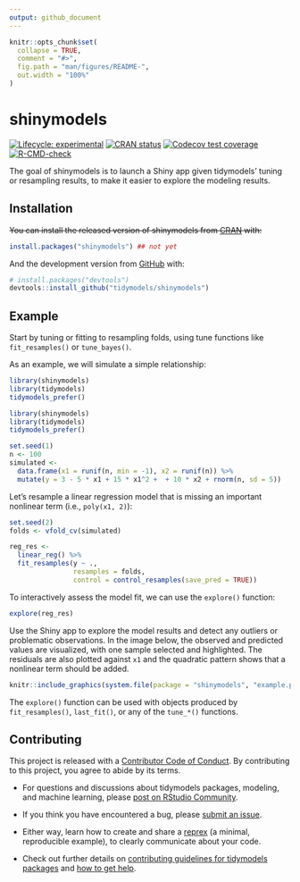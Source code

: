 ```yaml
---
output: github_document
---
```


<!-- README.md is generated from README.Rmd. Please edit that file -->

```r
knitr::opts_chunk$set(
  collapse = TRUE,
  comment = "#>",
  fig.path = "man/figures/README-",
  out.width = "100%"
)
```

# shinymodels

<!-- badges: start -->
[![Lifecycle: experimental](https://img.shields.io/badge/lifecycle-experimental-orange.svg)](https://lifecycle.r-lib.org/articles/stages.html#experimental)
[![CRAN status](https://www.r-pkg.org/badges/version/shinymodels)](https://CRAN.R-project.org/package=shinymodels)
[![Codecov test coverage](https://codecov.io/gh/tidymodels/shinymodels/branch/main/graph/badge.svg)](https://codecov.io/gh/tidymodels/shinymodels?branch=main)
[![R-CMD-check](https://github.com/tidymodels/shinymodels/workflows/R-CMD-check/badge.svg)](https://github.com/tidymodels/shinymodels/actions)
<!-- badges: end -->

The goal of shinymodels is to launch a Shiny app given tidymodels' tuning or resampling results, to make it easier to explore the modeling results.

## Installation

~~You can install the released version of shinymodels from [CRAN](https://CRAN.R-project.org) with:~~

``` r
install.packages("shinymodels") ## not yet
```

And the development version from [GitHub](https://github.com/) with:

``` r
# install.packages("devtools")
devtools::install_github("tidymodels/shinymodels")
```

## Example

Start by tuning or fitting to resampling folds, using tune functions like `fit_resamples()` or `tune_bayes()`.

As an example, we will simulate a simple relationship:

```r
library(shinymodels)
library(tidymodels)
tidymodels_prefer()
```

```r
library(shinymodels)
library(tidymodels)
tidymodels_prefer()

set.seed(1)
n <- 100
simulated <-
  data.frame(x1 = runif(n, min = -1), x2 = runif(n)) %>% 
  mutate(y = 3 - 5 * x1 + 15 * x1^2 +  + 10 * x2 + rnorm(n, sd = 5))
```

Let's resample a linear regression model that is missing an important nonlinear term (i.e., `poly(x1, 2)`):

```r
set.seed(2)
folds <- vfold_cv(simulated)

reg_res <-
  linear_reg() %>%
  fit_resamples(y ~ .,
                resamples = folds,
                control = control_resamples(save_pred = TRUE))
```

To interactively assess the model fit, we can use the  `explore()` function: 

```r
explore(reg_res)
```

Use the Shiny app to explore the model results and detect any outliers or problematic observations. In the image below, the observed and predicted values are visualized, with one sample selected and highlighted. The residuals are also plotted against `x1` and the quadratic pattern shows that a nonlinear term should be added.  

```r
knitr::include_graphics(system.file(package = "shinymodels", "example.png"))
```

The `explore()` function can be used with objects produced by `fit_resamples()`, `last_fit()`, or any of the `tune_*()` functions. 


## Contributing

This project is released with a [Contributor Code of Conduct](https://contributor-covenant.org/version/2/0/CODE_OF_CONDUCT.html). By contributing to this project, you agree to abide by its terms.

- For questions and discussions about tidymodels packages, modeling, and machine learning, please [post on RStudio Community](https://community.rstudio.com/new-topic?category_id=15&tags=tidymodels,question).

- If you think you have encountered a bug, please [submit an issue](https://github.com/tidymodels/shinymodels/issues).

- Either way, learn how to create and share a [reprex](https://reprex.tidyverse.org/articles/articles/learn-reprex.html) (a minimal, reproducible example), to clearly communicate about your code.

- Check out further details on [contributing guidelines for tidymodels packages](https://www.tidymodels.org/contribute/) and [how to get help](https://www.tidymodels.org/help/).

